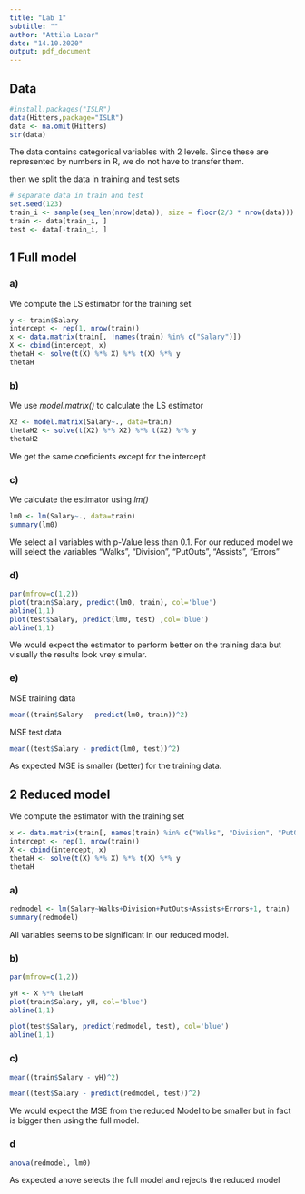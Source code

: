 ```yaml
---
title: "Lab 1"
subtitle: ""
author: "Attila Lazar"
date: "14.10.2020"
output: pdf_document
---
```


## Data

```r
#install.packages("ISLR")
data(Hitters,package="ISLR")
data <- na.omit(Hitters)
str(data)
```

The data contains categorical variables with 2 levels. Since these are represented by numbers in R, we do not have to transfer them.

then we split the data in training and test sets

```r

# separate data in train and test
set.seed(123)
train_i <- sample(seq_len(nrow(data)), size = floor(2/3 * nrow(data)))
train <- data[train_i, ]
test <- data[-train_i, ]

```

## 1 Full model

### a)

We compute the LS estimator for the training set

```r

y <- train$Salary
intercept <- rep(1, nrow(train))
x <- data.matrix(train[, !names(train) %in% c("Salary")])
X <- cbind(intercept, x)
thetaH <- solve(t(X) %*% X) %*% t(X) %*% y
thetaH
```

### b)
We use *model.matrix()* to calculate the LS estimator

```r
X2 <- model.matrix(Salary~., data=train)
thetaH2 <- solve(t(X2) %*% X2) %*% t(X2) %*% y
thetaH2

```
We get the same coeficients except for the intercept

### c)

We calculate the estimator using *lm()*

```r
lm0 <- lm(Salary~., data=train)
summary(lm0)

```
We select all variables with p-Value less than 0.1. For our reduced model we will select the variables "Walks", "Division", "PutOuts", "Assists", "Errors"

### d)

```r
par(mfrow=c(1,2))
plot(train$Salary, predict(lm0, train), col='blue') 
abline(1,1)
plot(test$Salary, predict(lm0, test) ,col='blue') 
abline(1,1)
```
We would expect the estimator to perform better on the training data but visually the results look vrey simular.

### e)

MSE training data
```r
mean((train$Salary - predict(lm0, train))^2)
```
 
 MSE test data
```r
mean((test$Salary - predict(lm0, test))^2)
```

As expected MSE is smaller (better) for the training data.

## 2 Reduced model

We compute the estimator with the training set

```r
x <- data.matrix(train[, names(train) %in% c("Walks", "Division", "PutOuts", "Assists", "Errors")])
intercept <- rep(1, nrow(train))
X <- cbind(intercept, x)
thetaH <- solve(t(X) %*% X) %*% t(X) %*% y
thetaH
```

### a)
```r
redmodel <- lm(Salary~Walks+Division+PutOuts+Assists+Errors+1, train)
summary(redmodel)
```
All variables seems to be significant in our reduced model.

### b)

```r
par(mfrow=c(1,2))

yH <- X %*% thetaH
plot(train$Salary, yH, col='blue')
abline(1,1)

plot(test$Salary, predict(redmodel, test), col='blue') 
abline(1,1)

```

### c)

```r
mean((train$Salary - yH)^2)
```

```r
mean((test$Salary - predict(redmodel, test))^2)
```

We would expect the MSE from the reduced Model to be smaller but in fact is bigger then using the full model. 

### d

```r
anova(redmodel, lm0)
```
As expected anove selects the full model and rejects the reduced model 
